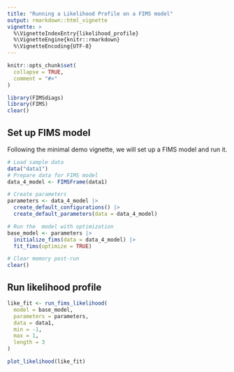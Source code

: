 ```yaml
---
title: "Running a Likelihood Profile on a FIMS model"
output: rmarkdown::html_vignette
vignette: >
  %\VignetteIndexEntry{likelihood_profile}
  %\VignetteEngine{knitr::rmarkdown}
  %\VignetteEncoding{UTF-8}
---
```


```r
knitr::opts_chunk$set(
  collapse = TRUE,
  comment = "#>"
)
```

```r
library(FIMSdiags)
library(FIMS)
clear()
```

## Set up FIMS model  
Following the minimal demo vignette, we will set up a FIMS model and run it.  

```r
# Load sample data
data("data1")
# Prepare data for FIMS model
data_4_model <- FIMSFrame(data1)

# Create parameters
parameters <- data_4_model |>
  create_default_configurations() |>
  create_default_parameters(data = data_4_model)

# Run the  model with optimization
base_model <- parameters |>
  initialize_fims(data = data_4_model) |>
  fit_fims(optimize = TRUE)

# Clear memory post-run
clear()
```

## Run likelihood profile  

```r

like_fit <- run_fims_likelihood(
  model = base_model,
  parameters = parameters,
  data = data1,
  min = -1,
  max = 1,
  length = 3
)

plot_likelihood(like_fit)
```